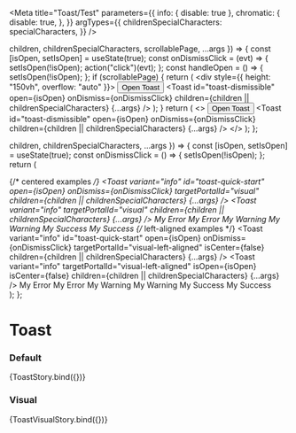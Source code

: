 

<Meta
  title="Toast/Test"
  parameters={{
    info: { disable: true },
    chromatic: {
      disable: true,
    },
  }}
  argTypes={{
    childrenSpecialCharacters: specialCharacters,
  }}
/>

  children,
  childrenSpecialCharacters,
  scrollablePage,
  ...args
}) => {
  const [isOpen, setIsOpen] = useState(true);
  const onDismissClick = (evt) => {
    setIsOpen(!isOpen);
    action("click")(evt);
  };
  const handleOpen = () => {
    setIsOpen(!isOpen);
  };
  if (scrollablePage) {
    return (
      <div style={{ height: "150vh", overflow: "auto" }}>
        <Button onClick={handleOpen}>Open Toast</Button>
        <Toast
          id="toast-dismissible"
          open={isOpen}
          onDismiss={onDismissClick}
          children={children || childrenSpecialCharacters}
          {...args}
        />
      </div>
    );
  }
  return (
    <>
      <Button onClick={handleOpen}>Open Toast</Button>
      <Toast
        id="toast-dismissible"
        open={isOpen}
        onDismiss={onDismissClick}
        children={children || childrenSpecialCharacters}
        {...args}
      />
    </>
  );
};

  children,
  childrenSpecialCharacters,
  ...args
}) => {
  const [isOpen, setIsOpen] = useState(true);
  const onDismissClick = () => {
    setIsOpen(!isOpen);
  };
  return (
    <div>
      {/* centered examples */}
      <Toast
        variant="info"
        id="toast-quick-start"
        open={isOpen}
        onDismiss={onDismissClick}
        targetPortalId="visual"
        children={children || childrenSpecialCharacters}
        {...args}
      />
      <Toast
        variant="info"
        targetPortalId="visual"
        children={children || childrenSpecialCharacters}
        {...args}
      />
      <Toast
        variant="error"
        targetPortalId="visual"
        open={isOpen}
        onDismiss={onDismissClick}
      >
        My Error
      </Toast>
      <Toast variant="error" targetPortalId="visual" open={isOpen}>
        My Error
      </Toast>
      <Toast
        variant="warning"
        targetPortalId="visual"
        open={isOpen}
        onDismiss={onDismissClick}
      >
        My Warning
      </Toast>
      <Toast variant="warning" targetPortalId="visual" open={isOpen}>
        My Warning
      </Toast>
      <Toast
        variant="success"
        targetPortalId="visual"
        open={isOpen}
        onDismiss={onDismissClick}
      >
        My Success
      </Toast>
      <Toast variant="success" targetPortalId="visual" open={isOpen}>
        My Success
      </Toast>
      {/* left-aligned examples */}
      <Toast
        variant="info"
        id="toast-quick-start"
        open={isOpen}
        onDismiss={onDismissClick}
        targetPortalId="visual-left-aligned"
        isCenter={false}
        children={children || childrenSpecialCharacters}
        {...args}
      />
      <Toast
        variant="info"
        targetPortalId="visual-left-aligned"
        isOpen={isOpen}
        isCenter={false}
        children={children || childrenSpecialCharacters}
        {...args}
      />
      <Toast
        variant="error"
        targetPortalId="visual-left-aligned"
        isCenter={false}
        open={isOpen}
        onDismiss={onDismissClick}
      >
        My Error
      </Toast>
      <Toast
        variant="error"
        targetPortalId="visual-left-aligned"
        isCenter={false}
        open={isOpen}
      >
        My Error
      </Toast>
      <Toast
        variant="warning"
        targetPortalId="visual-left-aligned"
        isCenter={false}
        open={isOpen}
        onDismiss={onDismissClick}
      >
        My Warning
      </Toast>
      <Toast
        variant="warning"
        targetPortalId="visual-left-aligned"
        isCenter={false}
        open={isOpen}
      >
        My Warning
      </Toast>
      <Toast
        variant="success"
        targetPortalId="visual-left-aligned"
        isCenter={false}
        open={isOpen}
        onDismiss={onDismissClick}
      >
        My Success
      </Toast>
      <Toast
        variant="success"
        targetPortalId="visual-left-aligned"
        isCenter={false}
        open={isOpen}
      >
        My Success
      </Toast>
    </div>
  );
};

# Toast

### Default

<Canvas>
  <Story
    name="default"
    args={{
      children: "My text",
      childrenSpecialCharacters: undefined,
      timeout: 0,
      variant: "success",
      isCenter: true,
      scrollablePage: false,
    }}
    argTypes={{
      variant: {
        options: TOAST_COLORS,
        control: {
          type: "select",
        },
      },
    }}
  >
    {ToastStory.bind({})}
  </Story>
</Canvas>

### Visual

<Canvas>
  <Story
    name="visual"
    args={{
      children: "My text",
      childrenSpecialCharacters: undefined,
    }}
    parameters={{
      chromatic: {
        disable: false,
      },
      themeSelector: { chromaticTheme: "sage" },
    }}
  >
    {ToastVisualStory.bind({})}
  </Story>
</Canvas>
